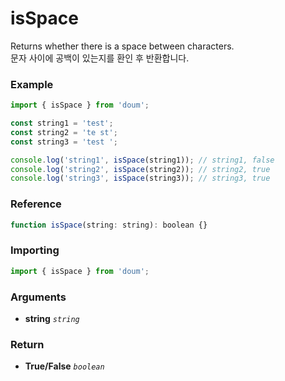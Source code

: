 
<Meta title="validation/isSpace" />

# isSpace

Returns whether there is a space between characters.  
문자 사이에 공백이 있는지를 환인 후 반환합니다.

### Example

```js
import { isSpace } from 'doum';

const string1 = 'test';
const string2 = 'te st';
const string3 = 'test ';

console.log('string1', isSpace(string1)); // string1, false
console.log('string2', isSpace(string2)); // string2, true
console.log('string3', isSpace(string3)); // string3, true
```

### Reference

```js
function isSpace(string: string): boolean {}
```

### Importing

```js
import { isSpace } from 'doum';
```

### Arguments

- **string** _`string`_

### Return
- **True/False** _`boolean`_